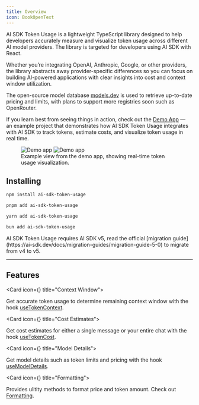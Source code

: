 ```yaml
---
title: Overview
icon: BookOpenText
---
```


AI SDK Token Usage is a lightweight TypeScript library designed to help developers 
accurately measure and visualize token usage across different AI model providers.
The library is targeted for developers using AI SDK with React.

Whether you’re integrating OpenAI, Anthropic, Google, or other providers, the library 
abstracts away provider-specific differences so you can focus on building AI-powered 
applications with clear insights into cost and context window utilization.

The open-source model database [models.dev](https://models.dev) is used to retrieve up-to-date
pricing and limits, with plans to support more registries soon such as OpenRouter.

If you learn best from seeing things in action, check out the 
[Demo App](https://github.com/andreastande/ai-sdk-token-usage/tree/main/apps/demo) — an example
project that demonstrates how AI SDK Token Usage integrates with AI SDK to track tokens, estimate costs, 
and visualize token usage in real time. 

<figure>
  <div className="relative">
    <img
      src="/demo-light.png"
      alt="Demo app"
      className="absolute !m-0 scale-100 dark:scale-0"
    />
    <img
      src="/demo-dark.png"
      alt="Demo app"
      className="scale-0 dark:scale-100"
    />
  </div>
  <figcaption className="text-center text-sm text-fd-muted-foreground">
    Example view from the demo app, showing real-time token usage visualization.
  </figcaption>
</figure>

## Installing

```bash tab="npm"
npm install ai-sdk-token-usage
```

```bash tab="pnpm"
pnpm add ai-sdk-token-usage
```

```bash tab="yarn"
yarn add ai-sdk-token-usage
```

```bash tab="bun"
bun add ai-sdk-token-usage
```

<Callout>
  AI SDK Token Usage requires AI SDK v5, read the official [migration guide](https://ai-sdk.dev/docs/migration-guides/migration-guide-5-0)
  to migrate from v4 to v5.
</Callout>

---

## Features


<Cards>

<Card icon={<Sparkle className="text-teal-600" />} title="Context Window">

Get accurate token usage to determine remaining context window with the hook [useTokenContext](/hooks/use-token-context).

</Card>

<Card icon={<DollarSign className="text-green-600" />} title="Cost Estimates">

Get cost estimates for either a single message or your entire chat with the hook [useTokenCost](/hooks/use-token-cost).

</Card>

<Card icon={<Info className="text-blue-400" />} title="Model Details">

Get model details such as token limits and pricing with the hook [useModelDetails](/hooks/use-model-details).

</Card>

<Card icon={<Pencil />} title="Formatting">

Provides ulitity methods to format price and token amount. Check out [Formatting](/formatting).

</Card>

</Cards>